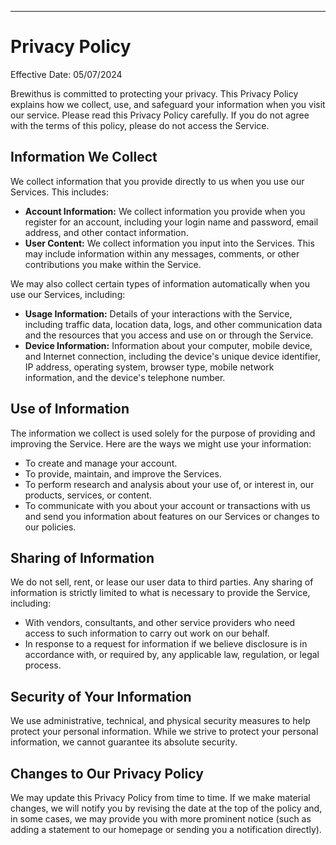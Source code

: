 ---

# Privacy Policy

Effective Date: 05/07/2024

Brewithus is committed to protecting your privacy. This Privacy Policy explains how we collect, use, and safeguard your information when you visit our service. Please read this Privacy Policy carefully. If you do not agree with the terms of this policy, please do not access the Service.

## Information We Collect

We collect information that you provide directly to us when you use our Services. This includes:

- **Account Information:** We collect information you provide when you register for an account, including your login name and password, email address, and other contact information.
- **User Content:** We collect information you input into the Services. This may include information within any messages, comments, or other contributions you make within the Service.

We may also collect certain types of information automatically when you use our Services, including:

- **Usage Information:** Details of your interactions with the Service, including traffic data, location data, logs, and other communication data and the resources that you access and use on or through the Service.
- **Device Information:** Information about your computer, mobile device, and Internet connection, including the device's unique device identifier, IP address, operating system, browser type, mobile network information, and the device's telephone number.

## Use of Information

The information we collect is used solely for the purpose of providing and improving the Service. Here are the ways we might use your information:

- To create and manage your account.
- To provide, maintain, and improve the Services.
- To perform research and analysis about your use of, or interest in, our products, services, or content.
- To communicate with you about your account or transactions with us and send you information about features on our Services or changes to our policies.

## Sharing of Information

We do not sell, rent, or lease our user data to third parties. Any sharing of information is strictly limited to what is necessary to provide the Service, including:

- With vendors, consultants, and other service providers who need access to such information to carry out work on our behalf.
- In response to a request for information if we believe disclosure is in accordance with, or required by, any applicable law, regulation, or legal process.

## Security of Your Information

We use administrative, technical, and physical security measures to help protect your personal information. While we strive to protect your personal information, we cannot guarantee its absolute security.

## Changes to Our Privacy Policy

We may update this Privacy Policy from time to time. If we make material changes, we will notify you by revising the date at the top of the policy and, in some cases, we may provide you with more prominent notice (such as adding a statement to our homepage or sending you a notification directly).
